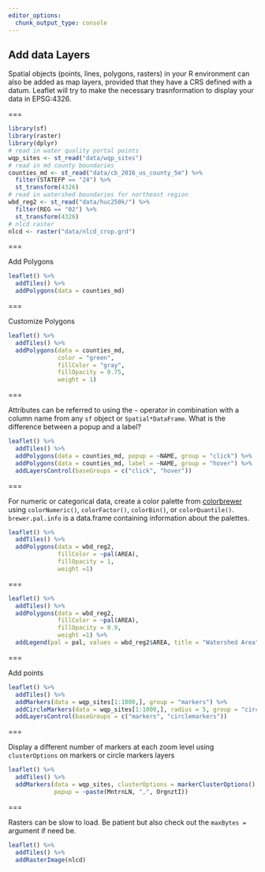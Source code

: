 ```yaml
---
editor_options: 
  chunk_output_type: console
---
```


## Add data Layers

Spatial objects (points, lines, polygons, rasters) in your R environment can also be added as map layers, provided that they have a CRS defined with a datum. Leaflet will try to make the necessary trasnformation to display your data in EPSG:4326. 


===

```r
library(sf)
library(raster)
library(dplyr)
# read in water quality portal points
wqp_sites <- st_read("data/wqp_sites") 
# read in md county boundaries
counties_md <- st_read("data/cb_2016_us_county_5m") %>% 
  filter(STATEFP == "24") %>%
  st_transform(4326)
# read in watershed boundaries for northeast region
wbd_reg2 <- st_read("data/huc250k/") %>%
  filter(REG == "02") %>%
  st_transform(4326)
# nlcd raster
nlcd <- raster("data/nlcd_crop.grd")
```

===

Add Polygons 

```r
leaflet() %>%
  addTiles() %>%
  addPolygons(data = counties_md)

```

===

Customize Polygons 

```r
leaflet() %>%
  addTiles() %>%
  addPolygons(data = counties_md, 
              color = "green", 
              fillColor = "gray", 
              fillOpacity = 0.75, 
              weight = 1)

```

===

Attributes can be referred to using the `~` operator in combination with a column name from any `sf` object or `Spatial*DataFrame`. What is the difference between a popup and a label?

```r
leaflet() %>%
  addTiles() %>%
  addPolygons(data = counties_md, popup = ~NAME, group = "click") %>%
  addPolygons(data = counties_md, label = ~NAME, group = "hover") %>%
  addLayersControl(baseGroups = c("click", "hover"))


```

===

For numeric or categorical data, create a color palette from [colorbrewer](http://colorbrewer2.org/#) using `colorNumeric()`, `colorFactor()`, `colorBin()`, or `colorQuantile()`. `brewer.pal.info` is a data.frame containing information about the palettes.

```r
leaflet() %>%
  addTiles() %>%
  addPolygons(data = wbd_reg2, 
              fillColor = ~pal(AREA), 
              fillOpacity = 1, 
              weight =1)

```

===

```r
leaflet() %>%
  addTiles() %>%
  addPolygons(data = wbd_reg2, 
              fillColor = ~pal(AREA), 
              fillOpacity = 0.9, 
              weight =1) %>%
  addLegend(pal = pal, values = wbd_reg2$AREA, title = "Watershed Area")

```

===

Add points

```r
leaflet() %>%
  addTiles() %>%
  addMarkers(data = wqp_sites[1:1000,], group = "markers") %>%
  addCircleMarkers(data = wqp_sites[1:1000,], radius = 5, group = "circlemarkers") %>%
  addLayersControl(baseGroups = c("markers", "circlemarkers"))
```

===

Display a different number of markers at each zoom level using `clusterOptions` on markers or circle markers layers

```r
leaflet() %>%
  addTiles() %>%
  addMarkers(data = wqp_sites, clusterOptions = markerClusterOptions(),
             popup = ~paste(MntrnLN, ",", OrgnztI))


```

===

Rasters can be slow to load. Be patient but also check out the `maxBytes =` argument if need be. 

```r
leaflet() %>%
  addTiles() %>%
  addRasterImage(nlcd)

```

